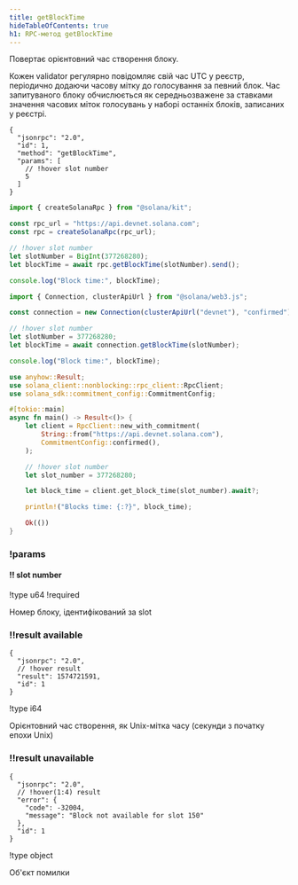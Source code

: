 ```yaml
---
title: getBlockTime
hideTableOfContents: true
h1: RPC-метод getBlockTime
---
```


Повертає орієнтовний час створення блоку.

<Callout type="info">
  Кожен validator регулярно повідомляє свій час UTC у реєстр, періодично додаючи
  часову мітку до голосування за певний блок. Час запитуваного блоку
  обчислюється як середньозважене за ставками значення часових міток голосувань
  у наборі останніх блоків, записаних у реєстрі.
</Callout>

<APIMethod>

```jsonc !!request curl
{
  "jsonrpc": "2.0",
  "id": 1,
  "method": "getBlockTime",
  "params": [
    // !hover slot number
    5
  ]
}
```

```ts !!request title="Kit"
import { createSolanaRpc } from "@solana/kit";

const rpc_url = "https://api.devnet.solana.com";
const rpc = createSolanaRpc(rpc_url);

// !hover slot number
let slotNumber = BigInt(377268280);
let blockTime = await rpc.getBlockTime(slotNumber).send();

console.log("Block time:", blockTime);
```

```ts !!request title="web3.js"
import { Connection, clusterApiUrl } from "@solana/web3.js";

const connection = new Connection(clusterApiUrl("devnet"), "confirmed");

// !hover slot number
let slotNumber = 377268280;
let blockTime = await connection.getBlockTime(slotNumber);

console.log("Block time:", blockTime);
```

```rs !!request title="Rust"
use anyhow::Result;
use solana_client::nonblocking::rpc_client::RpcClient;
use solana_sdk::commitment_config::CommitmentConfig;

#[tokio::main]
async fn main() -> Result<()> {
    let client = RpcClient::new_with_commitment(
        String::from("https://api.devnet.solana.com"),
        CommitmentConfig::confirmed(),
    );

    // !hover slot number
    let slot_number = 377268280;

    let block_time = client.get_block_time(slot_number).await?;

    println!("Blocks time: {:?}", block_time);

    Ok(())
}
```

### !params

#### !! slot number

!type u64 !required

Номер блоку, ідентифікований за slot

### !!result available

```jsonc !response
{
  "jsonrpc": "2.0",
  // !hover result
  "result": 1574721591,
  "id": 1
}
```

!type i64

Орієнтовний час створення, як Unix-мітка часу (секунди з початку епохи Unix)

### !!result unavailable

```jsonc !response
{
  "jsonrpc": "2.0",
  // !hover(1:4) result
  "error": {
    "code": -32004,
    "message": "Block not available for slot 150"
  },
  "id": 1
}
```

!type object

Об'єкт помилки

</APIMethod>
